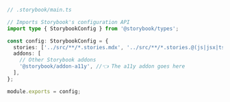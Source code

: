 ```ts
// .storybook/main.ts

// Imports Storybook's configuration API
import type { StorybookConfig } from '@storybook/types';

const config: StorybookConfig = {
  stories: ['../src/**/*.stories.mdx', '../src/**/*.stories.@(js|jsx|ts|tsx)'],
  addons: [
    // Other Storybook addons
    '@storybook/addon-a11y', //👈 The a11y addon goes here
  ],
};

module.exports = config;
```